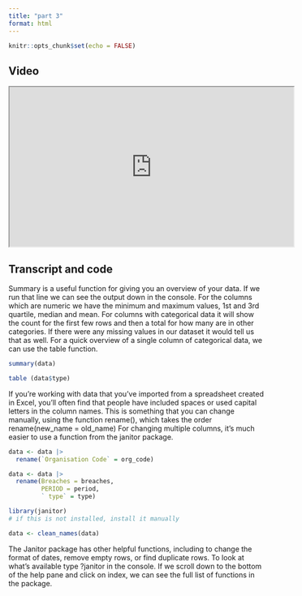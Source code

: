 ```yaml
---
title: "part 3"
format: html
---
```




```r
knitr::opts_chunk$set(echo = FALSE)

```

## Video

<iframe width="560" height="315" src="https://www.youtube.com/embed/lzRmRcBVhZA?si=6ofhWnFE4xaLtw1n" data-external="1" allowfullscreen>

</iframe>

## Transcript and code

Summary is a useful function for giving you an overview of your data. If we run that line we can see the output down in the console.  For the columns which are numeric we have the minimum and maximum values, 1st and 3rd quartile, median and mean. For columns with categorical data it will show the count for the first few rows and then a total for how many are in other categories. If there were any missing values in our dataset it would tell us that as well.
For a quick overview of a single column of categorical data, we can use the table function.

```r
summary(data)

table (data$type)
```


If you’re working with data that you’ve imported from a spreadsheet created in Excel, you’ll often find that people have included spaces or used capital letters in the column names. This is something that you can change manually, using the function rename(), which takes the order rename(new_name = old_name)
For changing multiple columns, it’s much easier to use a function from the janitor package.

```r

data <- data |>
  rename(`Organisation Code` = org_code)

data <- data |>
  rename(Breaches = breaches,
         PERIOD = period,
         ` type` = type)

library(janitor)
# if this is not installed, install it manually

data <- clean_names(data)
```


The Janitor package has other helpful functions, including to change the format of dates, remove empty rows, or find duplicate rows. To look at what’s available type ?janitor in the console. If we scroll down to the bottom of the help pane and click on index, we can see the full list of functions in the package.


